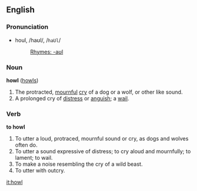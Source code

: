 ==English==

===Pronunciation===
*houl, /haʊl/, /<tt>haUl</tt>/ 
*:[[Rhymes:English:-aʊl|Rhymes: -aʊl]]

===Noun===
'''howl''' ([[howls]])

#The protracted, [[mournful]] [[cry]] of a dog or a wolf, or other like sound.
#A prolonged cry of [[distress]] or [[anguish]]; a [[wail]].

===Verb===

'''to howl'''

#To utter a loud, protraced, mournful sound or cry, as dogs and wolves often do.
#To utter a sound expressive of distress; to cry aloud and mournfully; to lament; to wail.
#To make a noise resembling the cry of a wild beast.
#To utter with outcry.

[[it:howl]]